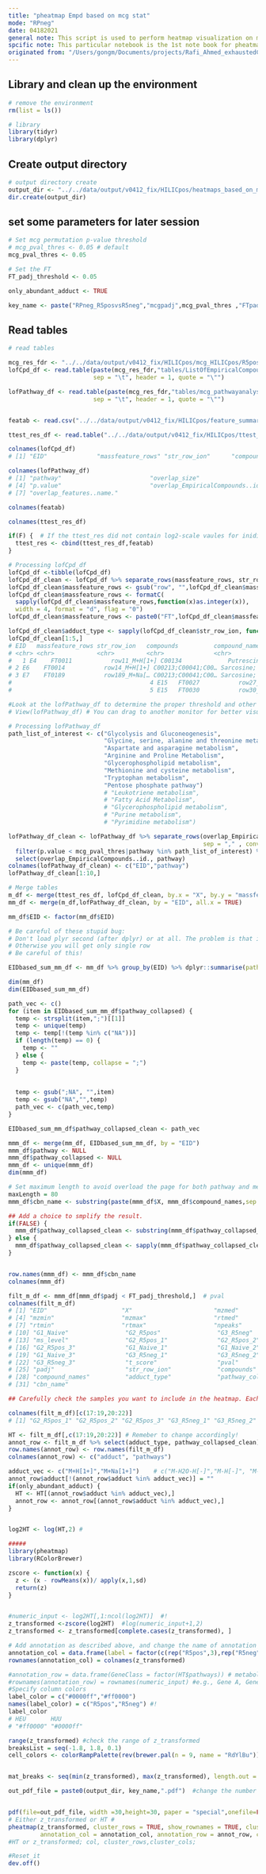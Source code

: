 ```yaml
---
title: "pheatmap Empd based on mcg stat"
mode: "RPneg"
date: 04182021
general note: This script is used to perform heatmap visualization on mcg result
spcific note: This particular notebook is the 1st note book for pheatmap practice. And thus is rewritten in HILICpos script 
originated from: "/Users/gongm/Documents/projects/Rafi_Ahmed_exhaustedCD8Tcell/code/R/HILICpos/pheatmap_Empd_based_on_stat_HILICpos.R"
---
```


## Library and clean up the environment

```r
# remove the environment
rm(list = ls())

# library
library(tidyr)
library(dplyr)
```

## Create output directory

```r
# output directory create
output_dir <- "../../data/output/v0412_fix/HILICpos/heatmaps_based_on_mcg_res/"
dir.create(output_dir)
```


## set some parameters for later session
```r
# Set mcg permutation p-value threshold
# mcg_pval_thres <- 0.05 # default
mcg_pval_thres <- 0.05

# Set the FT
FT_padj_threshold <- 0.05

only_abundant_adduct <- TRUE

key_name <- paste("RPneg_R5posvsR5neg","mcgpadj",mcg_pval_thres ,"FTpadj",FT_padj_threshold,"adduct_abundant",only_abundant_adduct, sep = "_")
```


## Read tables
```r
# read tables

mcg_res_fdr <- "../../data/output/v0412_fix/HILICpos/mcg_HILICpos/R5posvsR5neg/1618781765.861877.mcg_HILICpos_padj_0.05_R5posvsR5neg/"
lofCpd_df <- read.table(paste(mcg_res_fdr,"tables/ListOfEmpiricalCompounds.tsv",sep = ""), 
                        sep = "\t", header = 1, quote = "\"")

lofPathway_df <- read.table(paste(mcg_res_fdr,"tables/mcg_pathwayanalysis_mcg_HILICpos_padj_0.05_R5posvsR5neg.tsv",sep = ""), 
                        sep = "\t", header = 1, quote = "\"") 


featab <- read.csv("../../data/output/v0412_fix/HILICpos/feature_summary/featureValues_summarized_log2scale.csv")

ttest_res_df <- read.table("../../data/output/v0412_fix/HILICpos/ttest_equal/ttest_res_full_report_R5posvsR5neg.txt", header = 1)

```

```r
colnames(lofCpd_df)
# [1] "EID"              "massfeature_rows" "str_row_ion"      "compounds"        "compound_names"  

```

```r
colnames(lofPathway_df)
# [1] "pathway"                         "overlap_size"                    "pathway_size"                   
# [4] "p.value"                         "overlap_EmpiricalCompounds..id." "overlap_features..id."          
# [7] "overlap_features..name." 

```

```r
colnames(featab)
```

```r
colnames(ttest_res_df)
```

```r
if(F) {  # If the ttest_res did not contain log2-scale vaules for inidivudal samples; do joining 
  ttest_res <- cbind(ttest_res_df,featab)
}

```


```r
# Processing lofCpd_df
lofCpd_df <-tibble(lofCpd_df)
lofCpd_df_clean <- lofCpd_df %>% separate_rows(massfeature_rows, str_row_ion, sep = ";" , convert = TRUE)
lofCpd_df_clean$massfeature_rows <- gsub("row", "",lofCpd_df_clean$massfeature_rows)
lofCpd_df_clean$massfeature_rows <- formatC(
  sapply(lofCpd_df_clean$massfeature_rows,function(x)as.integer(x)), 
  width = 4, format = "d", flag = "0")
lofCpd_df_clean$massfeature_rows <- paste0("FT",lofCpd_df_clean$massfeature_rows)

lofCpd_df_clean$adduct_type <- sapply(lofCpd_df_clean$str_row_ion, function(x)strsplit(x,"_")[[1]][2])
lofCpd_df_clean[1:5,]
# EID   massfeature_rows str_row_ion   compounds          compound_names                      adduct_type
# <chr> <chr>            <chr>         <chr>              <chr>                               <chr>      
#   1 E4    FT0011           row11_M+H[1+] C00134             Putrescine                          M+H[1+]    
# 2 E6    FT0014           row14_M+H[1+] C00213;C00041;C00… Sarcosine; N-Methylglycine$L-Alani… M+H[1+]    
# 3 E7    FT0189           row189_M+Na[… C00213;C00041;C00… Sarcosine; N-Methylglycine$L-Alani… M+Na[1+]   
#                                       4 E15   FT0027           row27_M+H[1+] CE1950             cyanosulfurous acid anion           M+H[1+]    
#                                       5 E15   FT0030           row30_M+H[1+] CE1950             cyanosulfurous acid anion           M+H[1+] 

#Look at the lofPathway_df to determine the proper threshold and other pathways of interest.
# View(lofPathway_df) # You can drag to another monitor for better visualization


```


```r
# Processing lofPathway_df
path_list_of_interest <- c("Glycolysis and Gluconeogenesis",
                           "Glycine, serine, alanine and threonine metabolism",
                           "Aspartate and asparagine metabolism",
                           "Arginine and Proline Metabolism",
                           "Glycerophospholipid metabolism",
                           "Methionine and cysteine metabolism",
                           "Tryptophan metabolism",
                           "Pentose phosphate pathway")
                           # "Leukotriene metabolism",
                           # "Fatty Acid Metabolism",
                           # "Glycerophospholipid metabolism",
                           # "Purine metabolism",
                           # "Pyrimidine metabolism")

lofPathway_df_clean <- lofPathway_df %>% separate_rows(overlap_EmpiricalCompounds..id., overlap_features..id., 
                                                       sep = "," , convert = TRUE) %>% 
  filter(p.value < mcg_pval_thres|pathway %in% path_list_of_interest) %>%
  select(overlap_EmpiricalCompounds..id., pathway) 
colnames(lofPathway_df_clean) <- c("EID","pathway")
lofPathway_df_clean[1:10,]

```


```r
# Merge tables
m_df <- merge(ttest_res_df, lofCpd_df_clean, by.x = "X", by.y = "massfeature_rows")
mm_df <- merge(m_df,lofPathway_df_clean, by = "EID", all.x = TRUE)

mm_df$EID <- factor(mm_df$EID)

# Be careful of these stupid bug: 
# Don't load plyr second (after dplyr) or at all. The problem is that it's using plyr::summarise not dplyr::summarise
# Otherwise you will get only single row
# Be careful of this!

EIDbased_sum_mm_df <- mm_df %>% group_by(EID) %>% dplyr::summarise(pathway_collapsed = paste(pathway, collapse = ";"))

dim(mm_df)
dim(EIDbased_sum_mm_df)

path_vec <- c()
for (item in EIDbased_sum_mm_df$pathway_collapsed) {
  temp <- strsplit(item,";")[[1]]
  temp <- unique(temp)
  temp <- temp[!(temp %in% c("NA"))]
  if (length(temp) == 0) {
    temp <- ""
  } else {
    temp <- paste(temp, collapse = ";")
  }
  
  
  temp <- gsub(";NA", "",item)
  temp <- gsub("NA","",temp)
  path_vec <- c(path_vec,temp)
}

EIDbased_sum_mm_df$pathway_collapsed_clean <- path_vec

mmm_df <- merge(mm_df, EIDbased_sum_mm_df, by = "EID")
mmm_df$pathway <- NULL
mmm_df$pathway_collapsed <- NULL
mmm_df <- unique(mmm_df)
dim(mmm_df)

```


```r

# Set maximum length to avoid overload the page for both pathway and metabolite name
maxLength = 80
mmm_df$cbn_name <- substring(paste(mmm_df$X, mmm_df$compound_names,sep = "|"),1,maxLength)

## Add a choice to smplify the result.
if(FALSE) {
  mmm_df$pathway_collapsed_clean <- substring(mmm_df$pathway_collapsed_clean,1,maxLength)
} else {
  mmm_df$pathway_collapsed_clean <- sapply(mmm_df$pathway_collapsed_clean, function(x)strsplit(x, ";")[[1]][1])
}


row.names(mmm_df) <- mmm_df$cbn_name
colnames(mmm_df)

filt_m_df <- mmm_df[mmm_df$padj < FT_padj_threshold,]  # pval
colnames(filt_m_df)
# [1] "EID"                     "X"                       "mzmed"                  
# [4] "mzmin"                   "mzmax"                   "rtmed"                  
# [7] "rtmin"                   "rtmax"                   "npeaks"                 
# [10] "G1_Naive"                "G2_R5pos"                "G3_R5neg"               
# [13] "ms_level"                "G2_R5pos_1"              "G2_R5pos_2"             
# [16] "G2_R5pos_3"              "G1_Naive_1"              "G1_Naive_2"             
# [19] "G1_Naive_3"              "G3_R5neg_1"              "G3_R5neg_2"             
# [22] "G3_R5neg_3"              "t_score"                 "pval"                   
# [25] "padj"                    "str_row_ion"             "compounds"              
# [28] "compound_names"          "adduct_type"             "pathway_collapsed_clean"
# [31] "cbn_name"               

## Carefully check the samples you want to include in the heatmap. Each time will be different!

colnames(filt_m_df)[c(17:19,20:22)]
# [1] "G2_R5pos_1" "G2_R5pos_2" "G2_R5pos_3" "G3_R5neg_1" "G3_R5neg_2" "G3_R5neg_3"

HT <- filt_m_df[,c(17:19,20:22)] # Remeber to change accordingly!
annot_row <- filt_m_df %>% select(adduct_type, pathway_collapsed_clean)
row.names(annot_row) <- row.names(filt_m_df)
colnames(annot_row) <- c("adduct", "pathways")

adduct_vec <- c("M+H[1+]","M+Na[1+]")    # c("M-H2O-H[-]","M-H[-]", "M-2H[2-]")
annot_row$adduct[!(annot_row$adduct %in% adduct_vec)] = ""
if(only_abundant_adduct) {
  HT <- HT[(annot_row$adduct %in% adduct_vec),]
  annot_row <- annot_row[(annot_row$adduct %in% adduct_vec),]
}


log2HT <- log(HT,2) #

#####
library(pheatmap)
library(RColorBrewer)

zscore <- function(x) {
  z <- (x - rowMeans(x))/ apply(x,1,sd)
  return(z)
}


#numeric_input <- log2HT[,1:ncol(log2HT)]  #!
z_transformed <-zscore(log2HT)  #log(numeric_input+1,2)
z_transformed <- z_transformed[complete.cases(z_transformed), ]

# Add annotation as described above, and change the name of annotation
annotation_col = data.frame(label = factor(c(rep("R5pos",3),rep("R5neg",3)))) #set up your treatment (class), and needs to be factor 
rownames(annotation_col) = colnames(z_transformed) 

#annotation_row = data.frame(GeneClass = factor(HT$pathways)) # metabolism A...
#rownames(annotation_row) = rownames(numeric_input) #e.g., Gene A, Gene B
#Specify column colors
label_color = c("#0000ff","#ff0000")
names(label_color) = c("R5pos","R5neg") #!
label_color
# HEU       HUU 
# "#ff0000" "#0000ff" 

range(z_transformed) #check the range of z_transformed
breaksList = seq(-1.8, 1.8, 0.1)
cell_colors <- colorRampPalette(rev(brewer.pal(n = 9, name = "RdYlBu")))(length(breaksList)) #rev()


mat_breaks <- seq(min(z_transformed), max(z_transformed), length.out = 1)

out_pdf_file = paste0(output_dir, key_name,".pdf")  #change the number


pdf(file=out_pdf_file, width =30,height=30, paper = "special",onefile=FALSE)
# Either z_transformed or HT #
pheatmap(z_transformed, cluster_rows = TRUE, show_rownames = TRUE, cluster_cols = TRUE, 
         annotation_col = annotation_col, annotation_row = annot_row, clustering_method = "complete", breaks = breaksList, color = cell_colors, cellwidth = 10, cellheight = 10) 
#HT or z_transformed; col, cluster_rows,cluster_cols; 

#Reset_it
dev.off()
```

